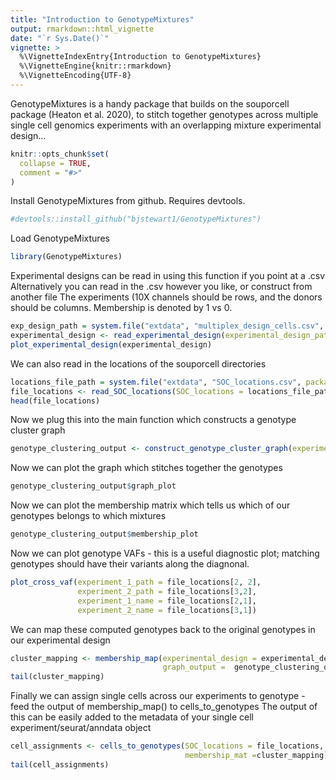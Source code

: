 ```yaml
---
title: "Introduction to GenotypeMixtures"
output: rmarkdown::html_vignette
date: "`r Sys.Date()`"
vignette: >
  %\VignetteIndexEntry{Introduction to GenotypeMixtures}
  %\VignetteEngine{knitr::rmarkdown}
  %\VignetteEncoding{UTF-8}
---
```

GenotypeMixtures is a handy package that builds on the souporcell package (Heaton et al. 2020), to stitch together genotypes across multiple single cell genomics experiments with an overlapping mixture experimental design...

```r
knitr::opts_chunk$set(
  collapse = TRUE,
  comment = "#>"
)
```

Install GenotypeMixtures from github. Requires devtools.
```r
#devtools::install_github("bjstewart1/GenotypeMixtures")
```

Load GenotypeMixtures
```r
library(GenotypeMixtures)
```

Experimental designs can be read in using this function if you point at a .csv
Alternatively you can read in the .csv however you like, or construct from another file
The experiments (10X channels should be rows, and the donors should be columns. Membership is denoted by 1 vs 0.
```r
exp_design_path = system.file("extdata", "multiplex_design_cells.csv", package = "GenotypeMixtures")
experimental_design <- read_experimental_design(experimental_design_path = exp_design_path)
plot_experimental_design(experimental_design)
```

We can also read in the locations of the souporcell directories
```r
locations_file_path = system.file("extdata", "SOC_locations.csv", package = "GenotypeMixtures")
file_locations <- read_SOC_locations(SOC_locations = locations_file_path)
head(file_locations)
```

Now we plug this into the main function which constructs a genotype cluster graph
```r
genotype_clustering_output <- construct_genotype_cluster_graph(experimental_design = experimental_design, file_locations = file_locations )
```

Now we can plot the graph which stitches together the genotypes
```r
genotype_clustering_output$graph_plot
```

Now we can plot the membership matrix which tells us which of our genotypes belongs to which mixtures
```r
genotype_clustering_output$membership_plot
```

Now we can plot genotype VAFs - this is a useful diagnostic plot; matching genotypes should have their variants along the diagnonal.
```r
plot_cross_vaf(experiment_1_path = file_locations[2, 2], 
               experiment_2_path = file_locations[3,2], 
               experiment_1_name = file_locations[2,1],
               experiment_2_name = file_locations[3,1])
```


We can map these computed genotypes back to the original genotypes in our experimental design
```r
cluster_mapping <- membership_map(experimental_design = experimental_design,
                                  graph_output =  genotype_clustering_output)
tail(cluster_mapping)
```
Finally we can assign single cells across our experiments to genotype - feed the output of membership_map() to cells_to_genotypes
The output of this can be easily added to the metadata of your single cell experiment/seurat/anndata object 
```r
cell_assignments <- cells_to_genotypes(SOC_locations = file_locations, 
                                       membership_mat =cluster_mapping)
tail(cell_assignments)
```
